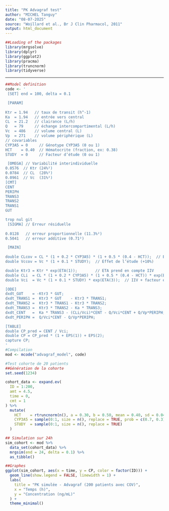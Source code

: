 ```yaml
---
title: "PK Advagraf test"
author: "MICHEL Tanguy"
date: "08-07-2O25"
source: "Woillard et al., Br J Clin Pharmacol, 2011"
output: html_document
---
```


```r
##Loading of the packages
library(mrgsolve)
library(dplyr)
library(ggplot2)
library(pracma)
library(truncnorm)
library(tidyverse)
```

---

```r
##Model definition
code <- '
 [SET] end = 100, delta = 0.1

 [PARAM]
 
Ktr = 1.94   // taux de transit (h^-1)
Ka  = 1.94   // entrée vers central
CL  = 21.2   // clairance (L/h)
Q   = 79     // échange intercompartimental (L/h)
Vc  = 486    // volume central (L)
Vp  = 271    // volume périphérique (L)
// covariables
CYP3A5 = 0     // Génotype CYP3A5 (0 ou 1)
HCT    = 0.40  // Hématocrite (fraction, ex: 0.38)
STUDY  = 0     // Facteur d’étude (0 ou 1)

 [OMEGA] // Variabilité interindividuelle
0.0576  // Ktr (24%²)
0.0784  // CL  (28%²)
0.0961  // Vc  (31%²)
[CMT]
CENT
PERIPH
TRANS3
TRANS2
TRANS1
GUT

trop nul git
 [SIGMA] // Erreur résiduelle 
 
0.0128   // erreur proportionnelle (11.3%²)
0.5041   // erreur additive (0.71²)

 [MAIN]
 
double CLcov = CL * (1 + 0.2 * CYP3A5) * (1 + 0.5 * (0.4 - HCT));  // Effet CYP3A5 (+20%) et HCT (inverse)
double Vccov = Vc * (1 + 0.1 * STUDY);  // Effet de l’étude (+10%)

double Ktr3 = Ktr * exp(ETA(1));        // ETA prend en compte IIV
double CLi  = CL * (1 + 0.2 * CYP3A5) * (1 + 0.5 * (0.4 - HCT)) * exp(ETA(2));  // IIV + covariables
double Vci  = Vc * (1 + 0.1 * STUDY) * exp(ETA(3));  // IIV + facteur étude

[ODE]
dxdt_GUT    = -Ktr3 * GUT;
dxdt_TRANS1 =  Ktr3 * GUT    - Ktr3 * TRANS1;
dxdt_TRANS2 =  Ktr3 * TRANS1 - Ktr3 * TRANS2;
dxdt_TRANS3 =  Ktr3 * TRANS2 - Ka * TRANS3;
dxdt_CENT   =  Ka * TRANS3 - (CLi/Vci)*CENT - Q/Vci*CENT + Q/Vp*PERIPH;
dxdt_PERIPH =  Q/Vci*CENT - Q/Vp*PERIPH;

[TABLE]
double CP_pred = CENT / Vci;
double CP = CP_pred * (1 + EPS(1)) + EPS(2);
capture CP;
'
#Compilation
mod <- mcode("advagraf_model", code)
```


```r
#Test cohorte de 20 patients
##Génération de la cohorte
set.seed(1234)

cohort_data <- expand.ev(
  ID = 1:200,
  amt = 4.5,
  time = 0,
  cmt = 1
) %>%
  mutate(
    HCT    = rtruncnorm(n(), a = 0.30, b = 0.50, mean = 0.40, sd = 0.04),   # HT (fraction)
    CYP3A5 = sample(0:1, size = n(), replace = TRUE, prob = c(0.7, 0.3)),   # 30% express
    STUDY  = sample(0:1, size = n(), replace = TRUE)                        # Centre
  )

## Simulation sur 24h
sim_cohort <- mod %>%
  data_set(cohort_data) %>%
  mrgsim(end = 24, delta = 0.1) %>%
  as_tibble()

##Graphes
ggplot(sim_cohort, aes(x = time, y = CP, color = factor(ID))) +
  geom_line(show.legend = FALSE, linewidth = 1) +
  labs(
    title = "PK simulée - Advagraf (200 patients avec COV)",
    x = "Temps (h)",
    y = "Concentration (ng/mL)"
  ) +
  theme_minimal()

```

